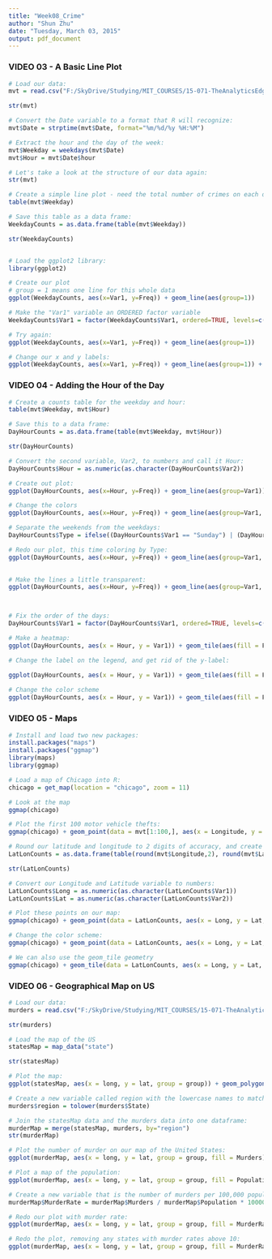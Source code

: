 ```yaml
---
title: "Week08_Crime"
author: "Shun Zhu"
date: "Tuesday, March 03, 2015"
output: pdf_document
---
```



### VIDEO 03 - A Basic Line Plot


```r

# Load our data:
mvt = read.csv("F:/SkyDrive/Studying/MIT_COURSES/15-071-TheAnalyticsEdge/lecture/dataset/mvt.csv", stringsAsFactors=FALSE)

str(mvt)

# Convert the Date variable to a format that R will recognize:
mvt$Date = strptime(mvt$Date, format="%m/%d/%y %H:%M")

# Extract the hour and the day of the week:
mvt$Weekday = weekdays(mvt$Date)
mvt$Hour = mvt$Date$hour

# Let's take a look at the structure of our data again:
str(mvt)

# Create a simple line plot - need the total number of crimes on each day of the week. We can get this information by creating a table:
table(mvt$Weekday)

# Save this table as a data frame:
WeekdayCounts = as.data.frame(table(mvt$Weekday))

str(WeekdayCounts) 


# Load the ggplot2 library:
library(ggplot2)

# Create our plot 
# group = 1 means one line for this whole data
ggplot(WeekdayCounts, aes(x=Var1, y=Freq)) + geom_line(aes(group=1))  

# Make the "Var1" variable an ORDERED factor variable
WeekdayCounts$Var1 = factor(WeekdayCounts$Var1, ordered=TRUE, levels=c("Sunday", "Monday", "Tuesday", "Wednesday", "Thursday", "Friday","Saturday"))

# Try again:
ggplot(WeekdayCounts, aes(x=Var1, y=Freq)) + geom_line(aes(group=1))

# Change our x and y labels:
ggplot(WeekdayCounts, aes(x=Var1, y=Freq)) + geom_line(aes(group=1)) + xlab("Day of the Week") + ylab("Total Motor Vehicle Thefts")

```


### VIDEO 04 - Adding the Hour of the Day

```r

# Create a counts table for the weekday and hour:
table(mvt$Weekday, mvt$Hour)

# Save this to a data frame:
DayHourCounts = as.data.frame(table(mvt$Weekday, mvt$Hour))

str(DayHourCounts)

# Convert the second variable, Var2, to numbers and call it Hour:
DayHourCounts$Hour = as.numeric(as.character(DayHourCounts$Var2))

# Create out plot:
ggplot(DayHourCounts, aes(x=Hour, y=Freq)) + geom_line(aes(group=Var1))

# Change the colors
ggplot(DayHourCounts, aes(x=Hour, y=Freq)) + geom_line(aes(group=Var1, color=Var1), size=2)

# Separate the weekends from the weekdays:
DayHourCounts$Type = ifelse((DayHourCounts$Var1 == "Sunday") | (DayHourCounts$Var1 == "Saturday"), "Weekend", "Weekday")

# Redo our plot, this time coloring by Type:
ggplot(DayHourCounts, aes(x=Hour, y=Freq)) + geom_line(aes(group=Var1, color=Type), size=2) 
  

# Make the lines a little transparent:
ggplot(DayHourCounts, aes(x=Hour, y=Freq)) + geom_line(aes(group=Var1, color=Type), size=2, alpha=0.5) 



# Fix the order of the days:
DayHourCounts$Var1 = factor(DayHourCounts$Var1, ordered=TRUE, levels=c("Monday", "Tuesday", "Wednesday", "Thursday", "Friday", "Saturday", "Sunday"))

# Make a heatmap:
ggplot(DayHourCounts, aes(x = Hour, y = Var1)) + geom_tile(aes(fill = Freq))

# Change the label on the legend, and get rid of the y-label:

ggplot(DayHourCounts, aes(x = Hour, y = Var1)) + geom_tile(aes(fill = Freq)) + scale_fill_gradient(name="Total MV Thefts") + theme(axis.title.y = element_blank())
  
# Change the color scheme
ggplot(DayHourCounts, aes(x = Hour, y = Var1)) + geom_tile(aes(fill = Freq)) + scale_fill_gradient(name="Total MV Thefts", low="white", high="red") + theme(axis.title.y = element_blank())

```


### VIDEO 05 - Maps

```r

# Install and load two new packages:
install.packages("maps")
install.packages("ggmap")
library(maps)
library(ggmap)

# Load a map of Chicago into R:
chicago = get_map(location = "chicago", zoom = 11)

# Look at the map
ggmap(chicago)

# Plot the first 100 motor vehicle thefts:
ggmap(chicago) + geom_point(data = mvt[1:100,], aes(x = Longitude, y = Latitude))

# Round our latitude and longitude to 2 digits of accuracy, and create a crime counts data frame for each area:
LatLonCounts = as.data.frame(table(round(mvt$Longitude,2), round(mvt$Latitude,2)))

str(LatLonCounts)

# Convert our Longitude and Latitude variable to numbers:
LatLonCounts$Long = as.numeric(as.character(LatLonCounts$Var1))
LatLonCounts$Lat = as.numeric(as.character(LatLonCounts$Var2))

# Plot these points on our map:
ggmap(chicago) + geom_point(data = LatLonCounts, aes(x = Long, y = Lat, color = Freq, size=Freq))

# Change the color scheme:
ggmap(chicago) + geom_point(data = LatLonCounts, aes(x = Long, y = Lat, color = Freq, size=Freq)) + scale_colour_gradient(low="yellow", high="red")

# We can also use the geom_tile geometry
ggmap(chicago) + geom_tile(data = LatLonCounts, aes(x = Long, y = Lat, alpha = Freq), fill="red")

```


### VIDEO 06 - Geographical Map on US

```r

# Load our data:
murders = read.csv("F:/SkyDrive/Studying/MIT_COURSES/15-071-TheAnalyticsEdge/lecture/dataset/murders.csv")

str(murders)

# Load the map of the US
statesMap = map_data("state")

str(statesMap)

# Plot the map:
ggplot(statesMap, aes(x = long, y = lat, group = group)) + geom_polygon(fill = "white", color = "black") + coord_map("mercator")

# Create a new variable called region with the lowercase names to match the statesMap:
murders$region = tolower(murders$State)

# Join the statesMap data and the murders data into one dataframe:
murderMap = merge(statesMap, murders, by="region")
str(murderMap)

# Plot the number of murder on our map of the United States:
ggplot(murderMap, aes(x = long, y = lat, group = group, fill = Murders)) + geom_polygon(colour = "black") + scale_fill_gradient(low = "black", high = "red", guide = "legend")

# Plot a map of the population:
ggplot(murderMap, aes(x = long, y = lat, group = group, fill = Population)) + geom_polygon(colour = "black") + scale_fill_gradient(low = "black", high = "red", guide = "legend")

# Create a new variable that is the number of murders per 100,000 population:
murderMap$MurderRate = murderMap$Murders / murderMap$Population * 100000

# Redo our plot with murder rate:
ggplot(murderMap, aes(x = long, y = lat, group = group, fill = MurderRate)) + geom_polygon(colour = "black") + scale_fill_gradient(low = "black", high = "red", guide = "legend")

# Redo the plot, removing any states with murder rates above 10:
ggplot(murderMap, aes(x = long, y = lat, group = group, fill = MurderRate)) + geom_polygon(colour = "black") + scale_fill_gradient(low = "black", high = "red", guide = "legend", name = "Murder Rate per 100k", limits = c(0.9,10))

```

